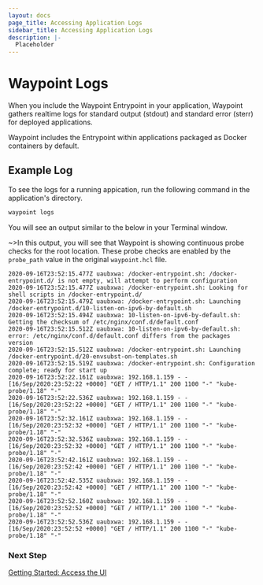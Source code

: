 ```yaml
---
layout: docs
page_title: Accessing Application Logs
sidebar_title: Accessing Application Logs
description: |-
  Placeholder
---
```


# Waypoint Logs

When you include the Waypoint Entrypoint in your application, Waypoint gathers realtime logs for standard output (stdout) and standard error (sterr) for deployed applications.

Waypoint includes the Entrypoint within applications packaged as Docker containers by default.

## Example Log

To see the logs for a running appication, run the following command in the application's directory.

```bash
waypoint logs
```

You will see an output similar to the below in your Terminal window.

~>In this output, you will see that Waypoint is showing continuous probe checks for the root location. These probe checks are enabled by the `probe_path` value in the original `waypoint.hcl` file.

```shell
2020-09-16T23:52:15.477Z uaubxwa: /docker-entrypoint.sh: /docker-entrypoint.d/ is not empty, will attempt to perform configuration
2020-09-16T23:52:15.477Z uaubxwa: /docker-entrypoint.sh: Looking for shell scripts in /docker-entrypoint.d/
2020-09-16T23:52:15.479Z uaubxwa: /docker-entrypoint.sh: Launching /docker-entrypoint.d/10-listen-on-ipv6-by-default.sh
2020-09-16T23:52:15.494Z uaubxwa: 10-listen-on-ipv6-by-default.sh: Getting the checksum of /etc/nginx/conf.d/default.conf
2020-09-16T23:52:15.512Z uaubxwa: 10-listen-on-ipv6-by-default.sh: error: /etc/nginx/conf.d/default.conf differs from the packages version
2020-09-16T23:52:15.512Z uaubxwa: /docker-entrypoint.sh: Launching /docker-entrypoint.d/20-envsubst-on-templates.sh
2020-09-16T23:52:15.519Z uaubxwa: /docker-entrypoint.sh: Configuration complete; ready for start up
2020-09-16T23:52:22.161Z uaubxwa: 192.168.1.159 - - [16/Sep/2020:23:52:22 +0000] "GET / HTTP/1.1" 200 1100 "-" "kube-probe/1.18" "-"
2020-09-16T23:52:22.536Z uaubxwa: 192.168.1.159 - - [16/Sep/2020:23:52:22 +0000] "GET / HTTP/1.1" 200 1100 "-" "kube-probe/1.18" "-"
2020-09-16T23:52:32.161Z uaubxwa: 192.168.1.159 - - [16/Sep/2020:23:52:32 +0000] "GET / HTTP/1.1" 200 1100 "-" "kube-probe/1.18" "-"
2020-09-16T23:52:32.536Z uaubxwa: 192.168.1.159 - - [16/Sep/2020:23:52:32 +0000] "GET / HTTP/1.1" 200 1100 "-" "kube-probe/1.18" "-"
2020-09-16T23:52:42.161Z uaubxwa: 192.168.1.159 - - [16/Sep/2020:23:52:42 +0000] "GET / HTTP/1.1" 200 1100 "-" "kube-probe/1.18" "-"
2020-09-16T23:52:42.535Z uaubxwa: 192.168.1.159 - - [16/Sep/2020:23:52:42 +0000] "GET / HTTP/1.1" 200 1100 "-" "kube-probe/1.18" "-"
2020-09-16T23:52:52.160Z uaubxwa: 192.168.1.159 - - [16/Sep/2020:23:52:52 +0000] "GET / HTTP/1.1" 200 1100 "-" "kube-probe/1.18" "-"
2020-09-16T23:52:52.536Z uaubxwa: 192.168.1.159 - - [16/Sep/2020:23:52:52 +0000] "GET / HTTP/1.1" 200 1100 "-" "kube-probe/1.18" "-"
```

### Next Step

[Getting Started: Access the UI](/docs/getting-started/k8s-example-app/ui)
